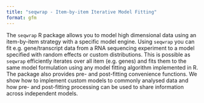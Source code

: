 ```yaml
---
title: "seqwrap - Item-by-item Iterative Model Fitting"
format: gfm
---
```


The `seqwrap` R package allows you to model high dimensional data using an item-by-item strategy with a specific model engine. Using `seqwrap` you can fit e.g. gene/transcript data from a RNA sequencing experiment to a model specified with random effects or custom distributions. This is possible as `seqwrap` efficiently iterates over all item (e.g. genes) and fits them to the same model formulation using any model fitting algorithm implemented in R. The package also provides pre- and post-fitting convenience functions. We show how to implement custom models to commonly analysed data and how pre- and post-fitting processing can be used to share information across independent models.
